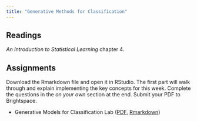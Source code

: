 ```yaml
---
title: "Generative Methods for Classification"
---
```



## Readings

*An Introduction to Statistical Learning* chapter 4.

## Assignments

Download the Rmarkdown file and open it in RStudio. The first part will walk through and explain implementing the key concepts for this week. Complete the questions in the *on your own* section at the end. Submit your PDF to Brightspace.

* Generative Models for Classification Lab ([PDF](/assignments/classification/classification.pdf), [Rmarkdown](/assignments/classification.Rmd))

